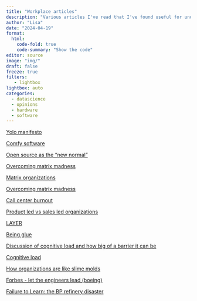 ```yaml
---
title: "Workplace articles"
description: "Various articles I've read that I've found useful for understanding my workplace and how to work more productively within it"
author: "Lisa"
date: "2024-04-19"
format:
  html:
    code-fold: true
    code-summary: "Show the code"
editor: source
image: "img/"
draft: false
freeze: true
filters:
   - lightbox
lightbox: auto
categories:
  - datascience
  - opinions
  - hardware
  - software
---
```


[Yolo manifesto](https://andersoncardoso.github.io/ydd/) 

[Comfy software](https://catgirl.ai/log/comfy-software/)

[Open source as the "new normal"](https://www.theverge.com/ad/21520136/open-source-community-is-building-better-businesses)

[Overcoming matrix madness](https://www.gallup.com/workplace/354935/teams-bosses-overcoming-matrix-madness.aspx)

[Matrix organizations](https://www.pmi.org/learning/library/matrix-organization-structure-reason-evolution-1837)

[Overcoming matrix madness](https://www.gallup.com/workplace/354935/teams-bosses-overcoming-matrix-madness.aspx)

[Call center burnout](https://www.convoso.com/blog/how-to-overcome-call-center-burnout/)

[Product led vs sales led organizations](https://medium.com/@StartupBusinesstips/product-led-vs-sales-led-saas-growth-or-both-25bb5e078822)

[LAYER](https://www.tsia.com/blog/laer-explained-a-new-customer-engagement-model-for-a-new-business-era)

[Being glue](https://noidea.dog/glue)

[Discussion of cognitive load and how big of a barrier it can be](https://queue.acm.org/detail.cfm?id=3595878)

[Cognitive load](https://github.com/zakirullin/cognitive-load)

[How organizations are like slime molds](https://komoroske.com/slime-mold/)

[Forbes - let the engineers lead (boeing)](https://www.forbes.com/sites/gautammukunda/2024/02/22/let-the-engineers-lead-america-needs-boeing-to-be-great/?sh=4327814630e1)

[Failure to Learn: the BP refinery disaster](https://www.goodreads.com/book/show/8586375-failure-to-learn)